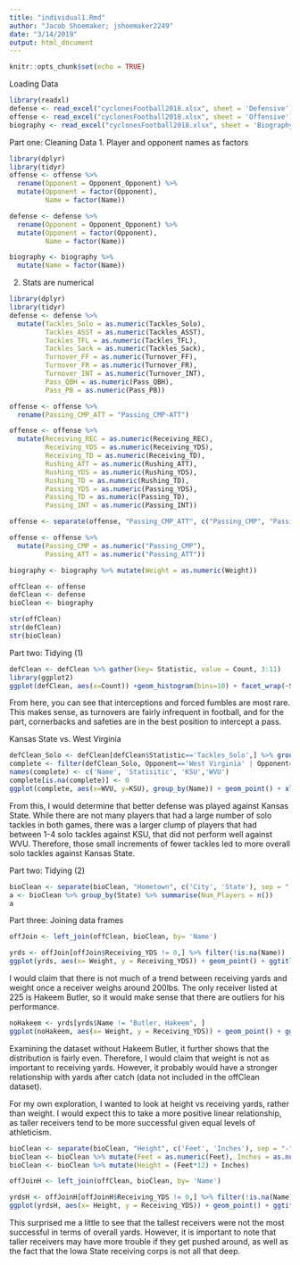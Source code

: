 ```yaml
---
title: "individual1.Rmd"
author: "Jacob Shoemaker; jshoemaker2249"
date: "3/14/2019"
output: html_document
---
```


```r
knitr::opts_chunk$set(echo = TRUE)
```

Loading Data
```r
library(readxl)
defense <- read_excel("cyclonesFootball2018.xlsx", sheet = 'Defensive')
offense <- read_excel("cyclonesFootball2018.xlsx", sheet = 'Offensive')
biography <- read_excel("cyclonesFootball2018.xlsx", sheet = 'Biography')
```


Part one: Cleaning Data
1. Player and opponent names as factors
```r
library(dplyr)
library(tidyr)
offense <- offense %>%
  rename(Opponent = Opponent_Opponent) %>%
  mutate(Opponent = factor(Opponent),
         Name = factor(Name))

defense <- defense %>%
  rename(Opponent = Opponent_Opponent) %>%
  mutate(Opponent = factor(Opponent),
         Name = factor(Name))

biography <- biography %>%
  mutate(Name = factor(Name))
```


2. Stats are numerical
```r
library(dplyr)
library(tidyr)
defense <- defense %>%
  mutate(Tackles_Solo = as.numeric(Tackles_Solo),
         Tackles_ASST = as.numeric(Tackles_ASST),
         Tackles_TFL = as.numeric(Tackles_TFL),
         Tackles_Sack = as.numeric(Tackles_Sack),
         Turnover_FF = as.numeric(Turnover_FF),
         Turnover_FR = as.numeric(Turnover_FR),
         Turnover_INT = as.numeric(Turnover_INT),
         Pass_QBH = as.numeric(Pass_QBH),
         Pass_PB = as.numeric(Pass_PB))

offense <- offense %>%
  rename(Passing_CMP_ATT = "Passing_CMP-ATT")

offense <- offense %>%
  mutate(Receiving_REC = as.numeric(Receiving_REC),
         Receiving_YDS = as.numeric(Receiving_YDS),
         Receiving_TD = as.numeric(Receiving_TD),
         Rushing_ATT = as.numeric(Rushing_ATT),
         Rushing_YDS = as.numeric(Rushing_YDS),
         Rushing_TD = as.numeric(Rushing_TD),
         Passing_YDS = as.numeric(Passing_YDS),
         Passing_TD = as.numeric(Passing_TD),
         Passing_INT = as.numeric(Passing_INT)) 

offense <- separate(offense, "Passing_CMP_ATT", c("Passing_CMP", "Passing_ATT"), sep= "-\r\n")

offense <- offense %>%
  mutate(Passing_CMP = as.numeric("Passing_CMP"),
         Passing_ATT = as.numeric("Passing_ATT"))

biography <- biography %>% mutate(Weight = as.numeric(Weight))

offClean <- offense
defClean <- defense
bioClean <- biography 

str(offClean)
str(defClean)
str(bioClean)
```

Part two: Tidying (1)
```r
defClean <- defClean %>% gather(key= Statistic, value = Count, 3:11)
library(ggplot2)
ggplot(defClean, aes(x=Count)) +geom_histogram(bins=10) + facet_wrap(~Statistic) + ylab("Number of players")
```

From here, you can see that interceptions and forced fumbles are most rare. This makes sense, as turnovers are fairly infrequent in football, and for the part, cornerbacks and safeties are in the best position to intercept a pass.

Kansas State vs. West Virginia 
```r
defClean_Solo <- defClean[defClean$Statistic=='Tackles_Solo',] %>% group_by(Name)
complete <- filter(defClean_Solo, Opponent=='West Virginia' | Opponent=='Kansas State')%>% spread(key=Opponent, value=Count)
names(complete) <- c('Name', 'Statisitic', 'KSU','WVU')
complete[is.na(complete)] <- 0
ggplot(complete, aes(x=WVU, y=KSU), group_by(Name)) + geom_point() + xlab("Tackles Against WVU") + ylab("Tackles Against KSU") + ggtitle("Solo Tackles Against Kansas State and West Virginia")
```


From this, I would determine that better defense was played against Kansas State. While there are not many players that had a large number of solo tackles in both games, there was a larger clump of players that had between 1-4 solo tackles against KSU, that did not perform well against WVU. Therefore, those small increments of fewer tackles led to more overall solo tackles against Kansas State.


Part two: Tidying (2)
```r
bioClean <- separate(bioClean, "Hometown", c('City', 'State'), sep = ", ")
a <- bioClean %>% group_by(State) %>% summarise(Num_Players = n())
a
```


Part three: Joining data frames
```r
offJoin <- left_join(offClean, bioClean, by= 'Name')

yrds <- offJoin[offJoin$Receiving_YDS != 0,] %>% filter(!is.na(Name))
ggplot(yrds, aes(x= Weight, y = Receiving_YDS)) + geom_point() + ggtitle("Weight vs. Receiving Yards") + xlab("Weight") + ylab("Receiving Yards")
```


I would claim that there is not much of a trend between receiving yards and weight once a receiver weighs around 200lbs. The only receiver listed at 225 is Hakeem Butler, so it would make sense that there are outliers for his performance.

```r
noHakeem <- yrds[yrds$Name != "Butler, Hakeem", ]
ggplot(noHakeem, aes(x= Weight, y = Receiving_YDS)) + geom_point() + ggtitle("Weight vs. Receiving Yards without Hakeem Butler") + xlab("Weight") + ylab("Receiving Yards")
```


Examining the dataset without Hakeem Butler, it further shows that the distribution is fairly even. Therefore, I would claim that weight is not as important to receiving yards. However, it probably would have a stronger relationship with yards after catch (data not included in the offClean dataset).


For my own exploration, I wanted to look at height vs receiving yards, rather than weight. I would expect this to take a more positive linear relationship, as taller receivers tend to be more successful given equal levels of athleticism.

```r
bioClean <- separate(bioClean, "Height", c('Feet', 'Inches'), sep = "-")
bioClean <- bioClean %>% mutate(Feet = as.numeric(Feet), Inches = as.numeric(Inches))
bioClean <- bioClean %>% mutate(Height = (Feet*12) + Inches)

offJoinH <- left_join(offClean, bioClean, by= 'Name')

yrdsH <- offJoinH[offJoinH$Receiving_YDS != 0,] %>% filter(!is.na(Name))
ggplot(yrdsH, aes(x= Height, y = Receiving_YDS)) + geom_point() + ggtitle("Height vs. Receiving Yards") + xlab("Height") + ylab("Receiving Yards")
```


This surprised me a little to see that the tallest receivers were not the most successful in terms of overall yards. However, it is important to note that taller receivers may have more trouble if they get pushed around, as well as the fact that the Iowa State receiving corps is not all that deep.